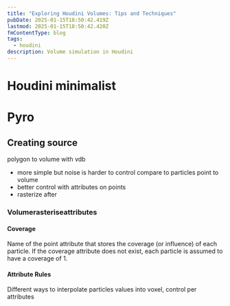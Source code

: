 ```yaml
---
title: "Exploring Houdini Volumes: Tips and Techniques"
pubDate: 2025-01-15T18:50:42.419Z
lastmod: 2025-01-15T18:50:42.420Z
fmContentType: blog
tags:
  - houdini
description: Volume simulation in Houdini
---
```


# Houdini minimalist

# Pyro
## Creating source
polygon to volume with vdb
- more simple but noise is harder to control compare to particles
point to volume
- better control with attributes on points
- rasterize after
### Volumerasteriseattributes
#### Coverage
Name of the point attribute that stores the coverage (or influence) of each particle. If the coverage attribute does not exist, 
each particle is assumed to have a coverage of 1.
#### Attribute Rules
Different ways to interpolate particles values into voxel, control per attributes



